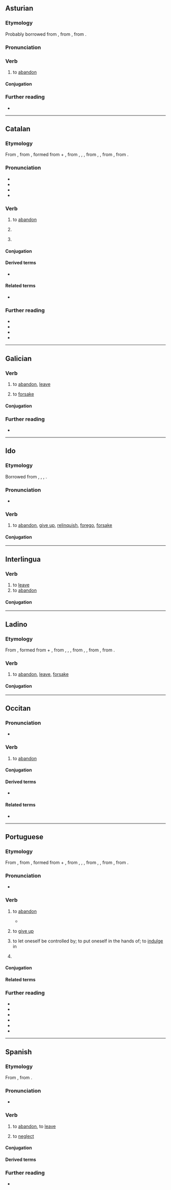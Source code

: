 ==Asturian==

===Etymology===
Probably borrowed from {{bor|ast|es|abandonar}}, from {{der|ast|fr|abandonner}}, from {{der|ast|gem-pro|*bannaną}}.

===Pronunciation===
{{ast-IPA}}

===Verb===
{{ast-verb-ar|abandon}}

# to [[abandon]]

====Conjugation====
{{ast-conj-ar|abandon}}

===Further reading===
* {{R:DGLA}}

----

==Catalan==

===Etymology===
From {{bor|ca|fr|abandonner}}, from {{der|ca|fro|abandoner}}, formed from {{m|fro|à|a|t=at, to}} + {{m|fro|bandon|t=jurisdiction, control}}, from {{der|ca|LL.|bannum|t=proclamation}}, {{m|la|bannus}}, {{m|la|bandum}}, from {{der|ca|frk|*ban}}, {{m|gmw-pro|*bann}}, from {{der|ca|gem-pro|*bannaną|t=to proclaim, command}}, from {{der|ca|ine-pro|*bʰeh₂-|t=to speak}}.

===Pronunciation===
* {{ca-IPA}}
* {{audio|ca|LL-Q7026 (cat)-Unjoanqualsevol-abandonar.wav|Audio}}
* {{homophones|ca|abandonà}}
* {{rhymes|ca|a(ɾ)|s=4}}

===Verb===
{{ca-verb}}

# {{lb|ca|transitive}} to [[abandon]]
# {{lb|ca|intransitive}} {{rfdef|ca}}
# {{lb|ca|pronominal}} {{rfdef|ca}}

====Conjugation====
{{ca-conj-ar|abandon}}

====Derived terms====
* {{l|ca|abandonament}}

====Related terms====
* {{l|ca|abandó}}

===Further reading===
* {{R:IEC2}}
* {{R:GDLC}}
* {{R:DNV}}
* {{R:DCVB}}

----

==Galician==

===Verb===
{{gl-verb|abandon|ar}}

# to [[abandon]], [[leave]]
#: {{syn|gl|deixar}}
# to [[forsake]]

====Conjugation====
{{gl-conj-ar|abandon}}

===Further reading===
* {{R:gl:DRAG}}

----

==Ido==

===Etymology===
Borrowed from {{bor|io|en|abandon}}, {{bor|io|fr|abandonner}}, {{bor|io|it|abbandonare}}, {{bor|io|es|abandonar}}.

===Pronunciation===
{{io-IPA}}
* {{hyph|io|a|ban|do|nar}}

===Verb===
{{io-verb|abandon}}

# {{lb|io|transitive}} to [[abandon]], {{gloss|wholly}} [[give up]], {{gloss|totally}} [[relinquish]], [[forego]], [[forsake]]
#: {{uxi|io|Ne '''abandonez''' tua frato!|Don't '''abandon''' your brother!}}

====Conjugation====
{{io-conj}}

----

==Interlingua==

===Verb===
{{ia-verb|ar}}

# to [[leave]] {{gloss|depart from}}
# to [[abandon]]

====Conjugation====
{{ia-conj|abandon|ar}}

----

==Ladino==

===Etymology===
{{root|lad|ine-pro|*bʰeh₂-|id=speak}}
From {{der|lad|fro|abandoner}}, formed from {{m|fro|à|a|t=at, to}} + {{m|fro|bandon|t=jurisdiction, control}}, from {{der|lad|LL.|bannum|t=proclamation}}, {{m|la|bannus}}, {{m|la|bandum}}, from {{der|lad|frk|*ban}}, {{m|gmw-pro|*bann}}, from {{der|lad|gem-pro|*bannaną|t=to proclaim, command}}, from {{der|lad|ine-pro|*bʰeh₂-|t=to speak}}.

===Verb===
{{lad-verb|heb=אבאנדונאר}}

# to [[abandon]], [[leave]], [[forsake]]

====Conjugation====
{{lad-conj-ar|abandon}}

----

==Occitan==

===Pronunciation===
* {{audio|oc|LL-Q14185 (oci)-Davidgrosclaude-abandonar.wav}}

===Verb===
{{oc-verb|abandon|ar}}

# to [[abandon]]

====Conjugation====
{{oc-conj-ar|abandon}}

====Derived terms====
* {{l|oc|abandonament}}

====Related terms====
* {{l|oc|abandon}}

----

==Portuguese==

===Etymology===
{{root|pt|ine-pro|*bʰeh₂-|id=speak}}
From {{bor|pt|fr|abandonner}}, from {{der|pt|fro|abandoner}}, formed from {{m|fro|à|a|t=at, to}} + {{m|fro|bandon|t=jurisdiction, control}}, from {{der|pt|LL.|bannum|t=proclamation}}, {{m|la|bannus}}, {{m|la|bandum}}, from {{der|pt|frk|*ban}}, {{m|gmw-pro|*bann}}, from {{der|pt|gem-pro|*bannaną|t=to proclaim, command}}, from {{der|pt|ine-pro|*bʰeh₂-|t=to speak}}.

===Pronunciation===
{{pt-IPA}}
* {{hyphenation|pt|a|ban|do|nar}}

===Verb===
{{pt-verb|abandon|ar}}

# {{lb|pt|transitive}} to [[abandon]] {{gloss|to leave behind, especially something one was responsible for or associated with}}
#* {{RQ:mul:Rowling Harry Potter|pt-BR|5|page=75|text=Não o perdoou por '''abandonar''' o serviço em vez de seguir você.|t=She didn't forgive him for abandoning his service instead of following you.}}
#: {{uxi|pt|O exército teve que '''abandonar''' o forte.|The army had to '''abandon''' the fort.}}
#: {{uxi|pt|A mulher '''abandonou''' seu bebé.|The woman '''abandoned''' her baby.}}
#: {{syn|pt|deixar|largar}}
# {{lb|pt|transitive}} to [[give up]] {{gloss|to quit an activity or attempt}}
#: {{uxi|pt|'''Abandone''' a aviação, você nunca vai ser piloto.|'''Give up''' aviation, you will never be a pilot.}}
#: {{syn|pt|desistir|largar|[[largar mão]] [[de]]}}
# {{indtr|pt|em|.pronominal}} to let oneself be controlled by; to put oneself in the hands of; to [[indulge]] in
#: {{uxi|pt|Nós nos '''abandonamos''' na tristeza.|We '''let ourselves be seized''' by sadness.}}
#: {{uxi|pt|O réu se '''abandonou''' nas mãos do advogado.|The accused '''put''' himself in his lawyer’s hands.}}
# {{pt-verb-form-of|abandonar|t1=abandon}}

====Conjugation====
{{pt-conj|abandon|ar}}

====Related terms====
{{col2|pt
|abandono
|abandonado
}}

===Further reading===
* {{R:pt:Aulete}}
* {{R:pt:Dicionário informal}}
* {{R:pt:DAN}}
* {{R:pt:Infopédia}}
* {{R:pt:Michaelis}}
* {{R:pt:Priberam}}

----

==Spanish==
{{root|es|ine-pro|*bʰeh₂-|id=speak}}

===Etymology===
From {{bor|es|fr|abandonner}}, from {{der|es|gem-pro|*bannaną}}.

===Pronunciation===
{{es-IPA}}
* {{audio|es|LL-Q1321 (spa)-AdrianAbdulBaha-abandonar.wav|Audio (Columbia)}}

===Verb===
{{es-verb}}

# {{lb|es|transitive}} to [[abandon]], to [[leave]]
#: {{uxi|es|La '''abandonó''' por otra mujer.|He abandoned her for another woman.}}
# {{lb|es|transitive}} to [[neglect]]
#: {{syn|es|descuidar}}

====Conjugation====
{{es-conj}}

====Derived terms====
{{der3
|es|abandonado
|abandonamiento
|abandonar el lecho
|abandonismo
|abandonista
|abandono
}}

===Further reading===
* {{R:es:DRAE}}